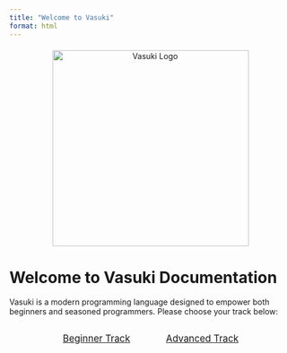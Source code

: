 ```yaml
---
title: "Welcome to Vasuki"
format: html
---
```


<div class="header-logo" style="text-align: center; margin: 20px;">
  <img src="assets/og_logo.png" alt="Vasuki Logo" width="350"/>
</div>

# Welcome to Vasuki Documentation

Vasuki is a modern programming language designed to empower both beginners and seasoned programmers. Please choose your track below:

<div class="track-options" style="text-align: center; margin-top: 30px;">
  <a class="btn btn-primary" href="beginner.qmd" style="margin: 0 10px; padding: 10px 20px; font-size: 1.2em;">Beginner Track</a>
  <a class="btn btn-secondary" href="advanced.qmd" style="margin: 0 10px; padding: 10px 20px; font-size: 1.2em;">Advanced Track</a>
</div>